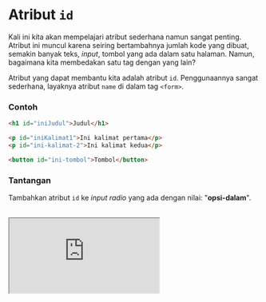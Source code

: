 # Atribut `id`

Kali ini kita akan mempelajari atribut sederhana namun sangat penting. Atribut ini muncul karena seiring bertambahnya jumlah kode yang dibuat, semakin banyak teks, _input_, tombol yang ada dalam satu halaman. Namun, bagaimana kita membedakan satu tag dengan yang lain?

Atribut yang dapat membantu kita adalah atribut `id`. Penggunaannya sangat sederhana, layaknya atribut `name` di dalam tag `<form>`.

### Contoh

```html
<h1 id="iniJudul">Judul</h1>

<p id="iniKalimat1">Ini kalimat pertama</p>
<p id="ini-kalimat-2">Ini kalimat kedua</p>

<button id="ini-tombol">Tombol</button>
```

### Tantangan

Tambahkan atribut `id` ke _input radio_ yang ada dengan nilai: "**opsi-dalam**".

<br />

<iframe
  src="https://stackblitz.com/fork/ngodingorg-a30?ctl=1&embed=1&file=index.html&hideExplorer=1"
  style={{ width: "100%", height: "564px" }}
/>

### Solusi

[Buka Solusi](https://stackblitz.com/fork/ngodingorg-a30-solution?embed=1&file=index.html)
